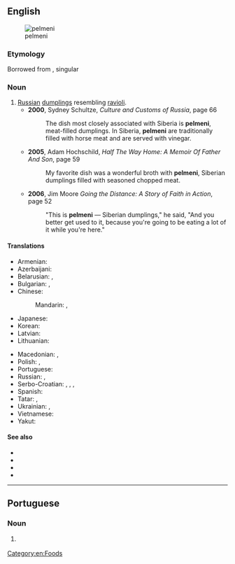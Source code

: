 ==English==
{{wikipedia}}
[[Image:Pelmeni_Russian.jpg|thumb|pelmeni]]

===Etymology===
Borrowed from {{bor|en|ru|пельме́ни|}}, singular {{m|ru|пельме́нь|}}

===Noun===
{{en-plural noun}}

# [[Russian]] [[dumpling]]s resembling [[ravioli]].
#* '''2000''', Sydney Schultze, ''Culture and Customs of Russia'', page 66
#*: The dish most closely associated with Siberia is '''pelmeni''', meat-filled dumplings. In Siberia, '''pelmeni''' are traditionally filled with horse meat and are served with vinegar.
#* '''2005''', Adam Hochschild, ''Half The Way Home: A Memoir Of Father And Son'', page 59
#*: My favorite dish was a wonderful broth with '''pelmeni''', Siberian dumplings filled with seasoned chopped meat.
#* '''2006''', Jim Moore ''Going the Distance: A Story of Faith in Action'', page 52
#*: "This is '''pelmeni''' — Siberian dumplings," he said, "And you better get used to it, because you're going to be eating a lot of it while you're here."

====Translations====
{{trans-top|Russian dumplings}}
* Armenian: {{t+|hy|պելմենի}}
* Azerbaijani: {{t|az|düşbərə}}
* Belarusian: {{t|be|пяльме́нь|m}}, {{t|be|пяльме́ні|m-p}} {{qualifier|usually plural}}
* Bulgarian: {{t|bg|пелме́н|m}}, {{t|bg|пелме́ни|m-p}} {{qualifier|usually plural}}
* Chinese:
*: Mandarin: {{t|cmn|俄式餃子|sc=Hani}}, {{t|cmn|俄式饺子|tr=É-shì jiǎozi|sc=Hani}}
* Japanese: {{t|ja|ペリメニ|tr=perimeni}}
* Korean: {{t+|ko|펠메니}}
* Latvian: {{t|lv|pelmeņi}}
* Lithuanian: {{t|lt|koldūnai}}
{{trans-mid}}
* Macedonian: {{t|mk|пелме́н|m}}, {{t|mk|пелмен́и|m-p}} {{qualifier|usually plural}}
* Polish: {{t|pl|pielmeni|m-p}}, {{t+|pl|pierogi|m-p}}
* Portuguese: {{t+|pt|pelmeni|m}}
* Russian: {{t+|ru|пельме́нь|m}}, {{t+|ru|пельме́ни|m-p}} {{qualifier|usually plural}}
* Serbo-Croatian: {{t|sh|пелмен|m|sc=Cyrl}}, {{t|sh|pelmen|m}}, {{qualifier|usually plural}} {{t|sh|пелмени|m-p|sc=Cyrl}}, {{t|sh|pelmeni|m-p}}
* Spanish: {{t|es|pelmeni|m}}
* Tatar: {{t+|tt|пилмән|sc=Cyrl}}, {{t|tt|пилмәннәр|p|sc=Cyrl}}
* Ukrainian: {{t|uk|пельме́нь|m}}, {{t|uk|пельме́ні|m-p}} {{qualifier|usually plural}}
* Vietnamese: {{t+|vi|mằn thắn}}
* Yakut: {{t|sah|бэлимиэн|sc=Cyrl}}
{{trans-bottom}}

====See also====
* {{l|en|dumplings}}
* {{l|en|ravioli}}
* {{l|en|gyoza}}
* {{l|en|jiaozi}}

[[Category:en:Foods]]

----

==Portuguese==

===Noun===
{{pt-noun|m}}

# {{l|en|pelmeni}} {{gloss|Russian dumplings}}